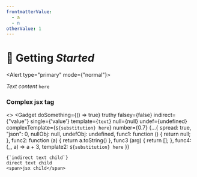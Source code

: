 ```yaml
---
frontmatterValue:
  - a
  - n
otherValue: 1
---
```


# 🚀 Getting _Started_

<Alert type="primary" mode={"normal"}>

_Text content_ `here`

</Alert>

### Complex jsx tag

<>
<Gadget
doSomething={() => true}
truthy
falsey={false}
indirect={"value"}
single={'value'}
template={`text`}
null={null}
undef={undefined}
complexTemplate={`${substitution} here`}
number={0.7}
{...{
spread: true,
"json": 0,
nullObj: null,
undefObj: undefined,
func1: function () {
return null;
},
func2: function (a) {
return a.toString()
},
func3 (arg) {
return [];
},
func4: (\_, a) => a + 3,
template2: `${substitution} here`
}}

>

    {`indirect text child`}
    direct text child
    <span>jsx child</span>

  </Gadget>
</>
